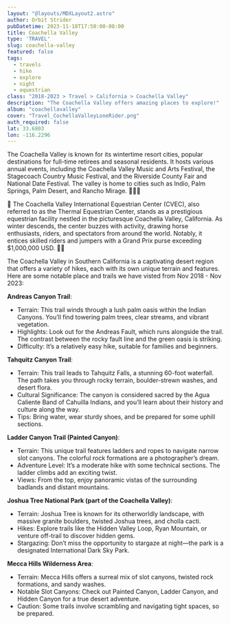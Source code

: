 ```yaml
---
layout: "@layouts/MDXLayout2.astro"
author: Orbit Strider
pubDatetime: 2023-11-18T17:50:00-08:00
title: Coachella Valley
type: 'TRAVEL'
slug: coachella-valley
featured: false
tags:
  - travels
  - hike
  - explore
  - night
  - equestrian
class: "2018-2023 > Travel > California > Coachella Valley"
description: "The Coachella Valley offers amazing places to explore!"
album: "coachellavalley"
cover: "Travel_CochellaValleyLoneRider.png"
auth_required: false
lat: 33.6803
lon: -116.2296
---
```

The Coachella Valley is known for its wintertime resort cities, popular
destinations for full-time retirees and seasonal residents. It hosts various
annual events, including the Coachella Valley Music and Arts Festival, the
Stagecoach Country Music Festival, and the Riverside County Fair and National
Date Festival. The valley is home to cities such as Indio, Palm Springs,
Palm Desert, and Rancho Mirage. 🌴🌵🌞

🐎 The Coachella Valley International Equestrian Center (CVEC), also referred
to as the Thermal Equestrian Center, stands as a prestigious equestrian facility
nestled in the picturesque Coachella Valley, California. As winter descends, 
the center buzzes with activity, drawing horse enthusiasts, riders, and spectators
from around the world. Notably, it entices skilled riders and jumpers with a 
Grand Prix purse exceeding $1,000,000 USD. 🐎🌟

The Coachella Valley in Southern California is a captivating desert region that 
offers a variety of hikes, each with its own unique terrain and features. Here 
are some notable place and trails we have visted from Nov 2018 - Nov 2023:

**Andreas Canyon Trail**:
- Terrain: This trail winds through a lush palm oasis within the Indian Canyons.
  You’ll find towering palm trees, clear streams, and vibrant vegetation.
- Highlights: Look out for the Andreas Fault, which runs alongside the trail.
  The contrast between the rocky fault line and the green oasis is striking.
- Difficulty: It’s a relatively easy hike, suitable for families and beginners.

**Tahquitz Canyon Trail**:
- Terrain: This trail leads to Tahquitz Falls, a stunning 60-foot waterfall. The
  path takes you through rocky terrain, boulder-strewn washes, and desert flora.
- Cultural Significance: The canyon is considered sacred by the Agua Caliente Band 
  of Cahuilla Indians, and you’ll learn about their history and culture along the way.
- Tips: Bring water, wear sturdy shoes, and be prepared for some uphill sections.

**Ladder Canyon Trail (Painted Canyon)**:
- Terrain: This unique trail features ladders and ropes to navigate narrow slot canyons. The
  colorful rock formations are a photographer’s dream.
- Adventure Level: It’s a moderate hike with some technical sections. The ladder climbs add
  an exciting twist.
- Views: From the top, enjoy panoramic vistas of the surrounding badlands and distant mountains.

**Joshua Tree National Park (part of the Coachella Valley)**:
- Terrain: Joshua Tree is known for its otherworldly landscape, with massive granite boulders,
  twisted Joshua trees, and cholla cacti.
- Hikes: Explore trails like the Hidden Valley Loop, Ryan Mountain, or venture off-trail to
  discover hidden gems.
- Stargazing: Don’t miss the opportunity to stargaze at night—the park is a designated
  International Dark Sky Park.

**Mecca Hills Wilderness Area**:
- Terrain: Mecca Hills offers a surreal mix of slot canyons, twisted rock formations, and
  sandy washes.
- Notable Slot Canyons: Check out Painted Canyon, Ladder Canyon, and Hidden Canyon for
  a true desert adventure.
- Caution: Some trails involve scrambling and navigating tight spaces, so be prepared.
